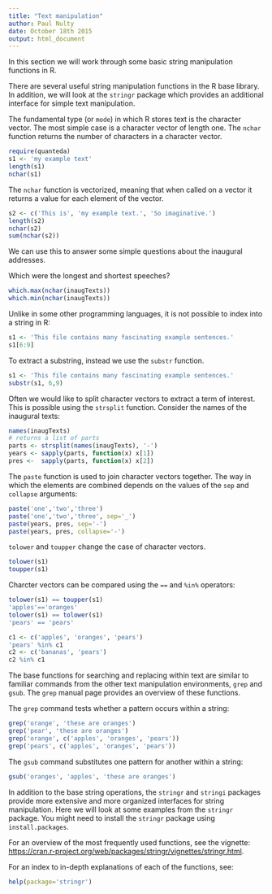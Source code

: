 ```yaml
---
title: "Text manipulation"
author: Paul Nulty
date: October 18th 2015
output: html_document
---
```


In this section we will work through some basic string manipulation functions in R.

There are several useful string manipulation functions in the R base library. In addition, we will look at the `stringr` package which provides an additional interface for simple text manipulation.

The fundamental type (or `mode`) in which R stores text is the character vector. The most simple case is a character vector of length one. The `nchar` function returns the number of characters in a character vector. 

```r
require(quanteda)
s1 <- 'my example text'
length(s1)
nchar(s1)
```

The `nchar` function is vectorized, meaning that when called on a vector it returns a value for each element of the vector.
```r
s2 <- c('This is', 'my example text.', 'So imaginative.')
length(s2)
nchar(s2)
sum(nchar(s2))
```

We can use this to answer some simple questions about the inaugural addresses.

Which were the longest and shortest speeches?

```r
which.max(nchar(inaugTexts))
which.min(nchar(inaugTexts))
```

Unlike in some other programming languages, it is not possible to index into a string in R:

```r
s1 <- 'This file contains many fascinating example sentences.'
s1[6:9]
```

To extract a substring, instead we use the `substr` function. 

```r
s1 <- 'This file contains many fascinating example sentences.'
substr(s1, 6,9)
```

Often we would like to split character vectors to extract a term of interest. This is possible using the `strsplit` function. Consider the names of the inaugural texts:

```r
names(inaugTexts)
# returns a list of parts
parts <- strsplit(names(inaugTexts), '-')
years <- sapply(parts, function(x) x[1])
pres <-  sapply(parts, function(x) x[2])
```

The `paste` function is used to join character vectors together. The way in which the elements are combined depends on the values of the `sep` and `collapse` arguments:

```r
paste('one','two','three')
paste('one','two','three', sep='_')
paste(years, pres, sep='-')
paste(years, pres, collapse='-')
```


`tolower` and `toupper` change the case of character vectors.
```r
tolower(s1)
toupper(s1)

```

Charcter vectors can be compared using the `==`  and `%in%` operators:
```r
tolower(s1) == toupper(s1)
'apples'=='oranges'
tolower(s1) == tolower(s1)
'pears' == 'pears'

c1 <- c('apples', 'oranges', 'pears')
'pears' %in% c1
c2 <- c('bananas', 'pears')
c2 %in% c1
```

The base functions for searching and replacing within text are similar to familiar commands from the other text manipulation environments, `grep` and `gsub`. The `grep` manual page provides an overview of these functions.

The `grep` command tests whether a pattern occurs within a string:

```r
grep('orange', 'these are oranges')
grep('pear', 'these are oranges')
grep('orange', c('apples', 'oranges', 'pears'))
grep('pears', c('apples', 'oranges', 'pears'))
```

The `gsub` command substitutes one pattern for another within a string:
```r
gsub('oranges', 'apples', 'these are oranges')
```

In addition to the base string operations, the `stringr` and `stringi` packages provide more extensive and more organized interfaces for string manipulation. Here we will look at some examples from the `stringr` package. You might need to install the `stringr` package using `install.packages`.

For an overview of the most frequently used functions, see the vignette: <https://cran.r-project.org/web/packages/stringr/vignettes/stringr.html>.

For an index to in-depth explanations of each of the functions, see:

```r
help(package='stringr')
```
